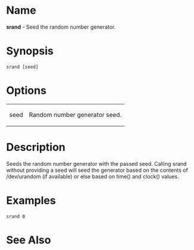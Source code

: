 = Name =
'''srand''' - Seed the random number generator.

= Synopsis =
 srand [seed]

= Options =
{| border="1" cellpadding="2"
| seed || Random number generator seed.
|}
  			
= Description =
Seeds the random number generator with the passed seed. Calling srand without providing a seed will seed the generator based on the contents of /dev/urandom (if available) or else based on time() and clock() values.

= Examples = 
 srand 0

= See Also =

